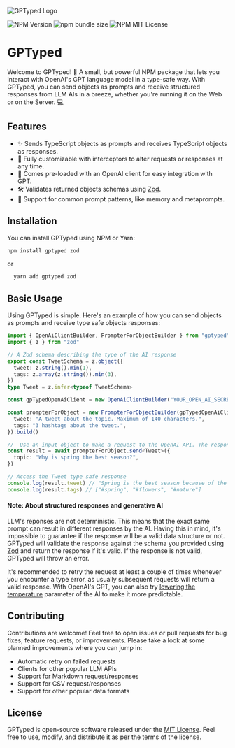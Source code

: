 ![GPTyped Logo](https://user-images.githubusercontent.com/4109119/232146486-ba95a5a7-54c4-4325-ad38-9f0dc0b77c51.png)

![NPM Version](https://img.shields.io/npm/v/gptyped) ![npm bundle size](https://img.shields.io/bundlephobia/min/gptyped) ![NPM MIT License](https://img.shields.io/npm/l/gptyped)

# GPTyped

Welcome to GPTyped! 🎉 A small, but powerful NPM package that lets you interact with OpenAI's GPT language model in a type-safe way. With GPTyped, you can send objects as prompts and receive structured responses from LLM AIs in a breeze, whether you're running it on the Web or on the Server. 💻

## Features

- ✨ Sends TypeScript objects as prompts and receives TypeScript objects as responses.
- 💪 Fully customizable with interceptors to alter requests or responses at any time.
- 🤖 Comes pre-loaded with an OpenAI client for easy integration with GPT.
- 🛠️ Validates returned objects schemas using [Zod](https://zod.dev/).
- 💬 Support for common prompt patterns, like memory and metaprompts.

## Installation

You can install GPTyped using NPM or Yarn:

```bash
npm install gptyped zod
```

or

```bash
  yarn add gptyped zod
```

## Basic Usage

Using GPTyped is simple. Here's an example of how you can send objects as prompts and receive type safe objects responses:

```typescript {11-21} copy
import { OpenAiClientBuilder, PrompterForObjectBuilder } from "gptyped"
import { z } from "zod"

// A Zod schema describing the type of the AI response
export const TweetSchema = z.object({
  tweet: z.string().min(1),
  tags: z.array(z.string()).min(3),
})
type Tweet = z.infer<typeof TweetSchema>

const gpTypedOpenAiClient = new OpenAiClientBuilder("YOUR_OPEN_AI_SECRET_KEY").build()

const prompterForObject = new PrompterForObjectBuilder(gpTypedOpenAiClient, TweetSchema, {
  tweet: "A tweet about the topic. Maximum of 140 characters.",
  tags: "3 hashtags about the tweet.",
}).build()

//  Use an input object to make a request to the OpenAI API. The response will be type safe.
const result = await prompterForObject.send<Tweet>({
  topic: "Why is spring the best season?",
})

// Access the Tweet type safe response
console.log(result.tweet) // "Spring is the best season because of the flowers and nature."
console.log(result.tags) // ["#spring", "#flowers", "#nature"]
```

#### Note: About structured responses and generative AI

LLM's reponses are not deterministic. This means that the exact same prompt can result in different responses by the AI. Having this in mind, it's impossible to guarantee if the response will be a valid data structure or not. GPTyped will validate the response against the schema you provided using [Zod](https://zod.dev/) and return the response if it's valid. If the response is not valid, GPTyped will throw an error.

It's recommended to retry the request at least a couple of times whenever you encounter a type error, as usually subsequent requests will return a valid response. With OpenAI's GPT, you can also try [lowering the temperature](https://platform.openai.com/docs/api-reference/completions/create#completions/create-temperature) parameter of the AI to make it more predictable.

## Contributing

Contributions are welcome! Feel free to open issues or pull requests for bug fixes, feature requests, or improvements. Please take a look at some planned improvements where you can jump in:

- Automatic retry on failed requests
- Clients for other popular LLM APIs
- Support for Markdown request/responses
- Support for CSV request/responses
- Support for other popular data formats

## License

GPTyped is open-source software released under the [MIT License](https://github.com/juanignaciomolina/GPTyped/blob/master/LICENSE.MD). Feel free to use, modify, and distribute it as per the terms of the license.
